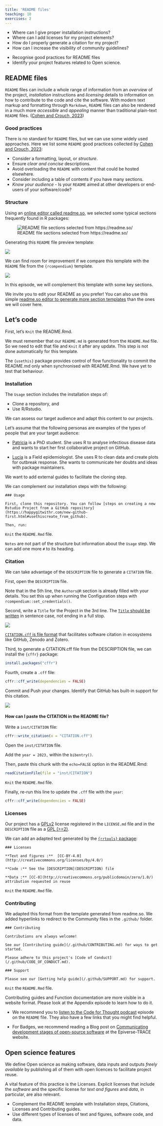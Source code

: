 ```yaml
---
title: 'README files'
teaching: 10
exercises: 2
---
```


:::::::::::::::::::::::::::::::::::::: questions 

- Where can I give proper installation instructions?
- Where can I add licenses for my project elements?
- How do I properly generate a citation for my project?
- How can I increase the visibility of community guidelines?

::::::::::::::::::::::::::::::::::::::::::::::::

::::::::::::::::::::::::::::::::::::: objectives

- Recognise good practices for README files
- Identify your project features related to Open science.

::::::::::::::::::::::::::::::::::::::::::::::::

## README files

`README` files can include a whole range of information from an _overview_ of the project, _installation_ instructions and _licensing_ details to information on how to contribute to the code and cite the software. With modern text markup and formatting through `Markdown`, `README` files can also be rendered in a much more _accessible_ and _appealing_ manner than traditional plain-text `README` files. ([Cohen and Crouch, 2023](https://www.imperial.ac.uk/computational-methods/rse/events/byte-sized-rse/))

### Good practices

There is no standard for `README` files, but we can use some widely used approaches. Here we list some `README` good practices collected by [Cohen and Crouch, 2023](https://www.imperial.ac.uk/computational-methods/rse/events/byte-sized-rse/):

- Consider a formatting, layout, or _structure_.
- Ensure _clear and concise_ descriptions.
- Avoid overloading the `README` with content that could be hosted elsewhere.
- Consider including a table of contents if you have many sections.
- _Know your audience_ - Is your `README` aimed at other developers or end-users of your software/code?

### Structure

Using an [online editor called readme.so](https://readme.so/), we selected some typical sections frequently found in R packages:

![README file sections selected from https://readme.so/](fig/readme_so-sections.png)

Generating this `README` file preview template:

![](fig/readme_so-preview.png)

We can find room for improvement if we compare this template with the `README` file from the `{rcompendium}` template.

![](fig/readme-github.png)

In this episode, we will complement this template with some key sections. 

We invite you to edit your README as you prefer! You can also use this simple [readme.so editor to generate more section templates](https://readme.so/) than the ones we will cover here.

## Let's code

First, let's `Knit` the README.Rmd.

We must remember that our `README.md` is generated from the `README.Rmd` file. So we need to edit that file and `Knit` it after any update. This step is not done automatically for this template.

:::intructor

The `{usethis}` package provides control of flow functionality to commit the README.md only when synchronised with README.Rmd. We have yet to test that behaviour.

:::

### Installation

The `Usage` section includes the installation steps of:

- Clone a repository, and
- Use R/Rstudio.

We can assess our target audience and adapt this content to our projects. 

Let's assume that the following personas are examples of the types of people that are your target audience:

- [Patricia](https://epiverse-trace.github.io/personas/patricia-discoverer.html) is a PhD student. She uses R to analyse infectious disease data and wants to start her first collaborative project on GitHub.

- [Lucia](https://epiverse-trace.github.io/personas/lucia-outbreaks.html) is a Field epidemiologist. She uses R to clean data and create plots for outbreak response. She wants to communicate her doubts and ideas with package maintainers.

We want to add external guides to facilitate the cloning step.

We can complement our installation steps with the following:

```
### Usage

First, clone this repository. You can follow [steps on creating a new Rstudio Project from a GitHub repository](https://happygitwithr.com/new-github-first.html#usethiscreate_from_github). 

Then, run:
```

:::checklist
`Knit` the `README.Rmd` file.
:::

:::callout

`Notes` are not part of the structure but information about the `Usage` step. We can add one more `#` to its heading.

:::

### Citation

We can take advantage of the `DESCRIPTION` file to generate a `CITATION` file.

First, open the `DESCRIPTION` file. 

Note that in the 5th line, the `Authors@R` section is already filled with your details. You set this up when running the Configuration steps with `rcompendium::set_credentials()`.

Second, write a `Title` for the Project in the 3rd line. The [`Title` should be written](https://r-pkgs.org/man.html#title-description-details) in sentence case, not ending in a full stop.

![](fig/description-title.png)

:::callout

[`CITATION.cff` is file format](https://ropensci.org/blog/2021/11/23/cffr/) that facilitates software citation in ecosystems like GitHub, Zenodo and Zotero.

:::

Third, to generate a CITATION.cff file from the DESCRIPTION file, we can install the `{cffr}` package:

```r
install.packages("cffr")
```

Fourth, create a `.cff` file:

```r
cffr::cff_write(dependencies = FALSE)
```

Commit and Push your changes. Identify that GitHub has built-in support for this citation.

![](fig/citation-cff.png)

:::challenge

#### How can I paste the CITATION in the README file?

:::solution

Write a `inst/CITATION` file:

```r
cffr::write_citation(x = "CITATION.cff")
```

Open the `inst/CITATION` file. 

Add the `year = 2023,` within the `bibentry()`.

Then, paste this chunk with the `echo=FALSE` option in the README.Rmd:

```r
readCitationFile(file = "inst/CITATION")
```

`Knit` the `README.Rmd` file.

Finally, re-run this line to update the `.cff` file with the `year`:

```r
cffr::cff_write(dependencies = FALSE)
```


:::

:::

### Licenses

Our project has a [GPLv2](https://www.gnu.org/licenses/old-licenses/gpl-2.0.html) license registered in the `LICENSE.md` file and in the `DESCRIPTION` file as a [GPL (>=2)](https://choosealicense.com/licenses/gpl-3.0/).

We can add an adapted text generated by the [`{rrtools}` package](https://github.com/benmarwick/rrtools/):

```
### Licenses

**Text and figures :**  [CC-BY-4.0](http://creativecommons.org/licenses/by/4.0/)

**Code :** See the [DESCRIPTION](DESCRIPTION) file

**Data :** [CC-0](http://creativecommons.org/publicdomain/zero/1.0/) attribution requested in reuse
```

:::checklist
`Knit` the `README.Rmd` file.
:::

### Contributing

We adapted this format from the template generated from readme.so. We added hyperlinks to redirect to the Community files in the `.github/` folder.

```
### Contributing

Contributions are always welcome!

See our [Contributing guide](/.github/CONTRIBUTING.md) for ways to get started.

Please adhere to this project's [Code of Conduct](/.github/CODE_OF_CONDUCT.md).

### Support

Please see our [Getting help guide](/.github/SUPPORT.md) for support.
```

:::checklist
`Knit` the `README.Rmd` file.
:::

:::intructor

Contributing guides and Function documentation are more visible in a website format. Please look at the Appendix episode to learn how to do it.

:::

:::testimonial

- We recommend you to [listen to the Code for Thought podcast](https://codeforthought.buzzsprout.com/1326658/12979597-en-bytesized-rse-the-readme-with-julian-lenz) episode on the `README` file. They also have a few links that you might find helpful.

- For Badges, we recommend reading a Blog post on [Communicating development stages of open-source software](https://epiverse-trace.github.io/posts/comm-software-devel/) at the Epiverse-TRACE website.

:::

## Open science features

We define Open science as making software, data inputs and outputs _freely available_ by publishing all of them with open licences to facilitate project reuse.

A vital feature of this practice is the Licenses. Explicit licenses that include the _software_ and the specific license for _text and figures_ and _data_, in particular, are also relevant.

::::::::::::::::::::::::::::::::::::: keypoints 

- Complement the README template with Installation steps, Citations, Licenses and Contributing guides.
- Use different types of licenses of text and figures, software code, and data.

::::::::::::::::::::::::::::::::::::::::::::::::

